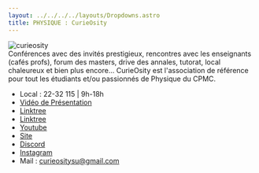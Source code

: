 ```yaml
---
layout: ../../../../layouts/Dropdowns.astro
title: PHYSIQUE : CurieOsity
---
```

![curieosity](/assets/assos/curieosity.svg)  
Conférences avec des invités prestigieux, rencontres avec les enseignants (cafés profs), forum des masters, drive des annales, tutorat, local chaleureux et bien plus encore... CurieOsity est l'association de référence pour tout les étudiants et/ou passionnés de Physique du CPMC.  
- Local : 22-32 115 | 9h-18h  
- [Vidéo de Présentation](https://www.youtube.com/watch?v=GKun9E9Vz7I)  
- [Linktree](https://linktr.ee/curieosity)  
- [Linktree](https://linktr.ee/curieosity)  
- [Youtube](https://www.youtube.com/@curieositysorbonneu477)  
- [Site](https://curieosity.github.io/)  
- [Discord](https://discord.gg/U5NvHDTnwM)  
- [Instagram](https://www.instagram.com/curieosity.su/)  
- Mail : curieositysu@gmail.com